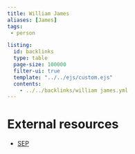 ```yaml
---
title: William James
aliases: [James]
tags: 
 - person

listing:
  id: backlinks
  type: table
  page-size: 100000
  filter-ui: true
  template: "../../ejs/custom.ejs"
  contents:
    - ../../backlinks/william james.yml
---
```


# External resources
- [SEP](https://plato.stanford.edu/entries/james/)